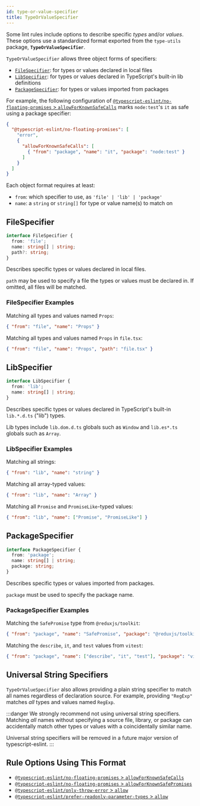 ```yaml
---
id: type-or-value-specifier
title: TypeOrValueSpecifier
---
```


Some lint rules include options to describe specific _types_ and/or _values_.
These options use a standardized format exported from the `type-utils` package, **`TypeOrValueSpecifier`**.

`TypeOrValueSpecifier` allows three object forms of specifiers:

- [`FileSpecifier`](#filespecifier): for types or values declared in local files
- [`LibSpecifier`](#libspecifier): for types or values declared in TypeScript's built-in lib definitions
- [`PackageSpecifier`](#packagespecifier): for types or values imported from packages

For example, the following configuration of [`@typescript-eslint/no-floating-promises` > `allowForKnownSafeCalls`](/rules/no-floating-promises#allowforknownsafecalls) marks `node:test`'s `it` as safe using a package specifier:

```json
{
  "@typescript-eslint/no-floating-promises": [
    "error",
    {
      "allowForKnownSafeCalls": [
        { "from": "package", "name": "it", "package": "node:test" }
      ]
    }
  ]
}
```

Each object format requires at least:

- `from`: which specifier to use, as `'file' | 'lib' | 'package'`
- `name`: a `string` or `string[]` for type or value name(s) to match on

## FileSpecifier

```ts
interface FileSpecifier {
  from: 'file';
  name: string[] | string;
  path?: string;
}
```

Describes specific types or values declared in local files.

`path` may be used to specify a file the types or values must be declared in.
If omitted, all files will be matched.

### FileSpecifier Examples

Matching all types and values named `Props`:

```json
{ "from": "file", "name": "Props" }
```

Matching all types and values named `Props` in `file.tsx`:

```json
{ "from": "file", "name": "Props", "path": "file.tsx" }
```

## LibSpecifier

```ts
interface LibSpecifier {
  from: 'lib';
  name: string[] | string;
}
```

Describes specific types or values declared in TypeScript's built-in `lib.*.d.ts` ("lib") types.

Lib types include `lib.dom.d.ts` globals such as `Window` and `lib.es*.ts` globals such as `Array`.

### LibSpecifier Examples

Matching all strings:

```json
{ "from": "lib", "name": "string" }
```

Matching all array-typed values:

```json
{ "from": "lib", "name": "Array" }
```

Matching all `Promise` and `PromiseLike`-typed values:

```json
{ "from": "lib", "name": ["Promise", "PromiseLike"] }
```

## PackageSpecifier

```ts
interface PackageSpecifier {
  from: 'package';
  name: string[] | string;
  package: string;
}
```

Describes specific types or values imported from packages.

`package` must be used to specify the package name.

### PackageSpecifier Examples

Matching the `SafePromise` type from `@reduxjs/toolkit`:

```json
{ "from": "package", "name": "SafePromise", "package": "@reduxjs/toolkit" }
```

Matching the `describe`, `it`, and `test` values from `vitest`:

```json
{ "from": "package", "name": ["describe", "it", "test"], "package": "vitest" }
```

## Universal String Specifiers

`TypeOrValueSpecifier` also allows providing a plain string specifier to match all names regardless of declaration source.
For example, providing `"RegExp"` matches _all_ types and values named `RegExp`.

:::danger
We strongly recommend not using universal string specifiers.
Matching _all_ names without specifying a source file, library, or package can accidentally match other types or values with a coincidentally similar name.

Universal string specifiers will be removed in a future major version of typescript-eslint.
:::

## Rule Options Using This Format

- [`@typescript-eslint/no-floating-promises` > `allowForKnownSafeCalls`](/rules/no-floating-promises#allowforknownsafecalls)
- [`@typescript-eslint/no-floating-promises` > `allowForKnownSafePromises`](/rules/no-floating-promises#allowforknownsafepromises)
- [`@typescript-eslint/only-throw-error` > `allow`](/rules/only-throw-error/#allow)
- [`@typescript-eslint/prefer-readonly-parameter-types` > `allow`](/rules/prefer-readonly-parameter-types/#allow)

